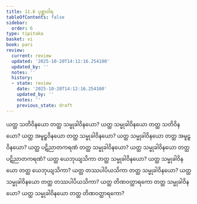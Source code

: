 ```yaml
---
title: 11.6 ပုစ္ဆာဝါရ
tableOfContents: false
sidebar:
  order: 6
type: tipitaka
basket: vi
book: pari
review:
  current: review
  updated: '2025-10-20T14:12:16.254100'
  updated_by: ''
  notes: ''
  history:
  - state: review
    date: '2025-10-20T14:12:16.254100'
    updated_by: ''
    notes: ''
    previous_state: draft
---
```



<DynamicBreadcrumb />


<ReviewStatus review={frontmatter.review} showDetails={true} />

<HypothesisAnnotation frontmatter={frontmatter} />

<Division number="349" book="pari" e="ch" v="5" p="272">

<Paragraph number="1734" book="pari">
ယတ္ထ သတိဝိနယော တတ္ထ သမ္မုခါဝိနယော? ယတ္ထ သမ္မုခါဝိနယော တတ္ထ သတိဝိနယော? ယတ္ထ အမူဠှဝိနယော တတ္ထ သမ္မုခါဝိနယော? ယတ္ထ သမ္မုခါဝိနယော တတ္ထ အမူဠှဝိနယော? ယတ္ထ ပဋိညာတကရဏံ တတ္ထ သမ္မုခါဝိနယော? ယတ္ထ သမ္မုခါဝိနယော တတ္ထ ပဋိညာတကရဏံ? ယတ္ထ ယေဘုယျသိကာ တတ္ထ သမ္မုခါဝိနယော? ယတ္ထ သမ္မုခါဝိနယော တတ္ထ ယေဘုယျသိကာ? ယတ္ထ တဿပါပိယသိကာ တတ္ထ သမ္မုခါဝိနယော? ယတ္ထ သမ္မုခါဝိနယော တတ္ထ တဿပါပိယသိကာ? ယတ္ထ တိဏဝတ္ထာရကော တတ္ထ သမ္မုခါဝိနယော? ယတ္ထ သမ္မုခါဝိနယော တတ္ထ တိဏဝတ္ထာရကော?
</Paragraph>
</Division>